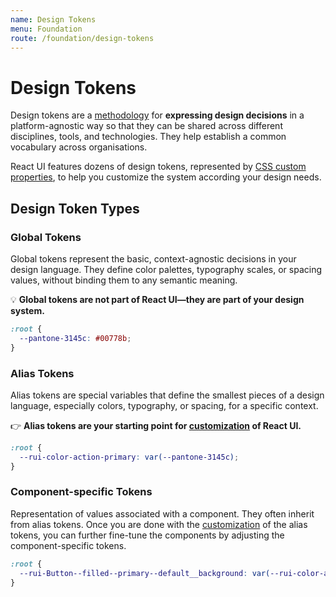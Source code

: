 ```yaml
---
name: Design Tokens
menu: Foundation
route: /foundation/design-tokens
---
```


# Design Tokens

Design tokens are a [methodology] for **expressing design decisions** in a
platform-agnostic way so that they can be shared across different disciplines,
tools, and technologies. They help establish a common vocabulary across
organisations.

React UI features dozens of design tokens, represented by
[CSS custom properties](/customize/theming/overview), to help you customize the
system according your design needs.

## Design Token Types

### Global Tokens

Global tokens represent the basic, context-agnostic decisions in your design
language. They define color palettes, typography scales, or spacing values,
without binding them to any semantic meaning.

💡 **Global tokens are not part of React UI—they are part of your design
system.**

```css
:root {
  --pantone-3145c: #00778b;
}
```

### Alias Tokens

Alias tokens are special variables that define the smallest
pieces of a design language, especially colors, typography, or spacing, for a
specific context.

👉 **Alias tokens are your starting point for
[customization](/customize/theming/overview) of React UI.**

```css
:root {
  --rui-color-action-primary: var(--pantone-3145c);
}
```

### Component-specific Tokens

Representation of values associated with a component. They often inherit from
alias tokens. Once you are done with the
[customization](/customize/theming/overview) of the alias tokens, you can
further fine-tune the components by adjusting the component-specific tokens.

```css
:root {
  --rui-Button--filled--primary--default__background: var(--rui-color-action-primary);
}
```

[methodology]: https://uxdesign.cc/design-tokens-for-dummies-8acebf010d71
